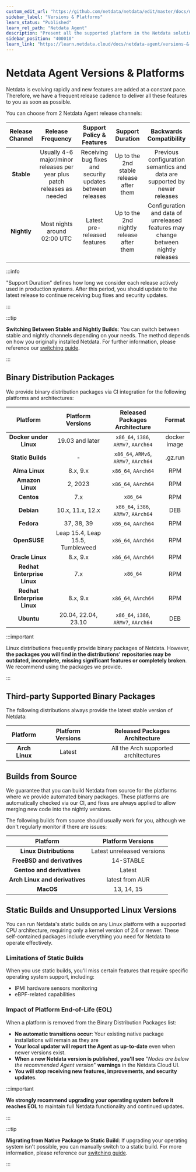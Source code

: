 ```yaml
---
custom_edit_url: "https://github.com/netdata/netdata/edit/master/docs/netdata-agent/versions-and-platforms.md"
sidebar_label: "Versions & Platforms"
learn_status: "Published"
learn_rel_path: "Netdata Agent"
description: "Present all the supported platform in the Netdata solution"
sidebar_position: "400010"
learn_link: "https://learn.netdata.cloud/docs/netdata-agent/versions-&-platforms"
---
```


# Netdata Agent Versions & Platforms

Netdata is evolving rapidly and new features are added at a constant pace. Therefore, we have a frequent release cadence to deliver all these features to you as soon as possible.

You can choose from 2 Netdata Agent release channels:

| Release Channel |               Release Frequency               |                 Support Policy & Features                 |             Support Duration             |                              Backwards Compatibility                              |
|:---------------:|:---------------------------------------------:|:---------------------------------------------------------:|:----------------------------------------:|:---------------------------------------------------------------------------------:|
|   **Stable**    | Usually 4-6 major/minor releases per year plus patch releases as needed | Receiving bug fixes and security updates between releases | Up to the 2nd stable release after them  |     Previous configuration semantics and data are supported by newer releases     |
|   **Nightly**   |         Most nights around 02:00 UTC          |               Latest pre-released features                | Up to the 2nd nightly release after them |Configuration and data of unreleased features may change between nightly releases|

:::info  

"Support Duration" defines how long we consider each release actively used in production systems. After this period, you should update to the latest release to continue receiving bug fixes and security updates.

:::

:::tip

**Switching Between Stable and Nightly Builds**: You can switch between stable and nightly channels depending on your needs. The method depends on how you originally installed Netdata. For further information, please reference our [switching guide](https://learn.netdata.cloud/docs/netdata-agent/installation/linux/switch-install-types-and-release-channels).

:::

## Binary Distribution Packages

We provide binary distribution packages via CI integration for the following platforms and architectures:

|        Platform         |        Platform Versions         |          Released Packages Architecture          |    Format    |
|:-----------------------:|:--------------------------------:|:------------------------------------------------:|:------------:|
| **Docker under Linux** |         19.03 and later          | `x86_64`, `i386`, `ARMv7`, `AArch64`  | docker image |
|   **Static Builds**    |                -                 | `x86_64`, `ARMv6`, `ARMv7`, `AArch64` |   .gz.run    |
|    **Alma Linux**      |             8.x, 9.x             |               `x86_64`, `AArch64`                |     RPM      |
|   **Amazon Linux**     |             2, 2023              |               `x86_64`, `AArch64`                |     RPM      |
|      **Centos**        |               7.x                |                     `x86_64`                     |     RPM      |
|       **Debian**       |         10.x, 11.x, 12.x         |       `x86_64`, `i386`, `ARMv7`, `AArch64`       |     DEB      |
|       **Fedora**       |            37, 38, 39            |               `x86_64`, `AArch64`                |     RPM      |
|      **OpenSUSE**      | Leap 15.4, Leap 15.5, Tumbleweed |               `x86_64`, `AArch64`                |     RPM      |
|    **Oracle Linux**    |             8.x, 9.x             |               `x86_64`, `AArch64`                |     RPM      |
| **Redhat Enterprise Linux** |               7.x                |                     `x86_64`                     |     RPM      |
| **Redhat Enterprise Linux** |             8.x, 9.x             |               `x86_64`, `AArch64`                |     RPM      |
|       **Ubuntu**       |       20.04, 22.04, 23.10        |       `x86_64`, `i386`, `ARMv7`, `AArch64`       |     DEB      |

:::important  

Linux distributions frequently provide binary packages of Netdata. However, **the packages you will find in the distributions' repositories may be outdated, incomplete, missing significant features or completely broken**. We recommend using the packages we provide.

:::

## Third-party Supported Binary Packages

The following distributions always provide the latest stable version of Netdata:

|  Platform  | Platform Versions |    Released Packages Architecture    |
|:----------:|:-----------------:|:------------------------------------:|
| **Arch Linux** |      Latest       | All the Arch supported architectures |

## Builds from Source

We guarantee that you can build Netdata from source for the platforms where we provide automated binary packages. These platforms are automatically checked via our CI, and fixes are always applied to allow merging new code into the nightly versions.

The following builds from source should usually work for you, although we don't regularly monitor if there are issues:

|              Platform               |     Platform Versions      |
|:-----------------------------------:|:--------------------------:|
|      **Linux Distributions**       | Latest unreleased versions |
|    **FreeBSD and derivatives**     |         14-STABLE          |
|     **Gentoo and derivatives**     |           Latest           |
|   **Arch Linux and derivatives**   |      latest from AUR       |
|             **MacOS**               |         13, 14, 15         |

## Static Builds and Unsupported Linux Versions

You can run Netdata's static builds on any Linux platform with a supported CPU architecture, requiring only a kernel version of 2.6 or newer. These self-contained packages include everything you need for Netdata to operate effectively.

### Limitations of Static Builds

When you use static builds, you'll miss certain features that require specific operating system support, including:

- IPMI hardware sensors monitoring
- eBPF-related capabilities

### Impact of Platform End-of-Life (EOL)

When a platform is removed from the Binary Distribution Packages list:

- **No automatic transitions occur**: Your existing native package installations will remain as they are
- **Your local updater will report the Agent as up-to-date** even when newer versions exist.
- **When a new Netdata version is published, you'll see** "*Nodes are below the recommended Agent version*" **warnings** in the Netdata Cloud UI.
- **You will stop receiving new features, improvements, and security updates**.

:::important  

**We strongly recommend upgrading your operating system before it reaches EOL** to maintain full Netdata functionality and continued updates.

:::

:::tip

**Migrating from Native Package to Static Build**: If upgrading your operating system isn't possible, you can manually switch to a static build. For more information, please reference our [switching guide](https://learn.netdata.cloud/docs/netdata-agent/installation/linux/switch-install-types-and-release-channels).

:::
